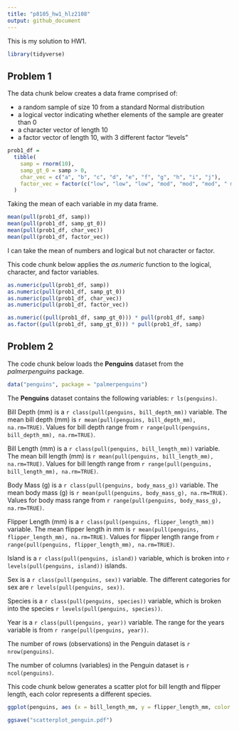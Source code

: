 ```yaml
---
title: "p8105_hw1_hlz2108"
output: github_document
---
```


This is my solution to HW1.
```r
library(tidyverse)
```

## Problem 1
The data chunk below creates a data frame comprised of:

* a random sample of size 10 from a standard Normal distribution
* a logical vector indicating whether elements of the sample are greater than 0
* a character vector of length 10
* a factor vector of length 10, with 3 different factor “levels”

```r
prob1_df =
  tibble(
    samp = rnorm(10),
    samp_gt_0 = samp > 0,
    char_vec = c("a", "b", "c", "d", "e", "f", "g", "h", "i", "j"),
    factor_vec = factor(c("low", "low", "low", "mod", "mod", "mod", " mod", "high", "high", "high"))
  )
```

Taking the mean of each variable in my data frame.

```r
mean(pull(prob1_df, samp))
mean(pull(prob1_df, samp_gt_0))
mean(pull(prob1_df, char_vec))
mean(pull(prob1_df, factor_vec))
```

I can take the mean of numbers and logical but not character or factor.

This code chunk below applies the _as.numeric_ function to the logical, character, and factor variables.
```r
as.numeric(pull(prob1_df, samp))
as.numeric(pull(prob1_df, samp_gt_0))
as.numeric(pull(prob1_df, char_vec))
as.numeric(pull(prob1_df, factor_vec))
```

```r
as.numeric((pull(prob1_df, samp_gt_0))) * pull(prob1_df, samp)
as.factor((pull(prob1_df, samp_gt_0))) * pull(prob1_df, samp)
```

## Problem 2
The code chunk below loads the **Penguins** dataset from the _palmerpenguins_ package.
```r
data("penguins", package = "palmerpenguins")
```

The **Penguins** dataset contains the following variables: `r ls(penguins)`.

Bill Depth (mm) is a `r class(pull(penguins, bill_depth_mm))` variable. The mean bill depth (mm) is `r mean(pull(penguins, bill_depth_mm), na.rm=TRUE)`. Values for bill depth range from `r range(pull(penguins, bill_depth_mm), na.rm=TRUE)`.

Bill Length (mm) is a `r class(pull(penguins, bill_length_mm))` variable. The mean bill length (mm) is `r mean(pull(penguins, bill_length_mm), na.rm=TRUE)`. Values for bill length range from `r range(pull(penguins, bill_length_mm), na.rm=TRUE)`.

Body Mass (g) is a `r class(pull(penguins, body_mass_g))` variable. The mean body mass (g) is `r mean(pull(penguins, body_mass_g), na.rm=TRUE)`. Values for body mass range from `r range(pull(penguins, body_mass_g), na.rm=TRUE)`.

Flipper Length (mm) is a `r class(pull(penguins, flipper_length_mm))` variable. The mean flipper length in mm is `r mean(pull(penguins, flipper_length_mm), na.rm=TRUE)`. Values for flipper length range from `r range(pull(penguins, flipper_length_mm), na.rm=TRUE)`.

Island is a `r class(pull(penguins, island))` variable, which is broken into `r levels(pull(penguins, island))` islands.

Sex is a `r class(pull(penguins, sex))` variable. The different categories for sex are `r levels(pull(penguins, sex))`.

Species is a `r class(pull(penguins, species))` variable, which is broken into the species `r levels(pull(penguins, species))`.

Year is a `r class(pull(penguins, year))` variable. The range for the years variable is from `r range(pull(penguins, year))`.

The number of rows (observations) in the Penguin dataset is `r nrow(penguins)`.

The number of columns (variables) in the Penguin dataset is `r ncol(penguins)`.

This code chunk below generates a scatter plot for bill length and flipper length, each color represents a different species.
```r
ggplot(penguins, aes (x = bill_length_mm, y = flipper_length_mm, color = species)) + geom_point() + ggtitle("Bill and Flipper Length for Penguins by Species") + theme(plot.title = element_text(hjust = 0.5))

ggsave("scatterplot_penguin.pdf")
```
